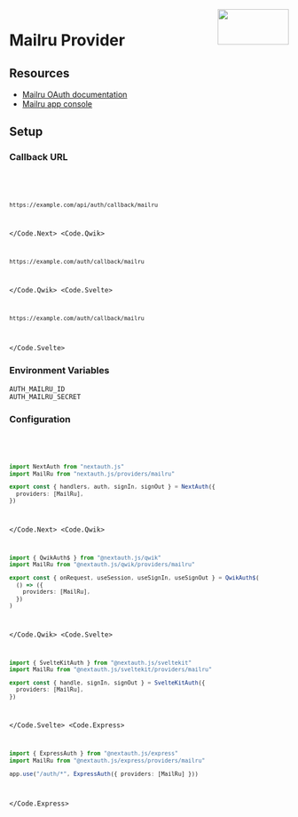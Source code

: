 
<img align="right" src="/img/providers/mailru.svg" height="64" width="128" />

# Mailru Provider

## Resources

- [Mailru OAuth documentation](https://o2.mail.ru/docs)
- [Mailru app console](https://o2.mail.ru/app/)

## Setup

### Callback URL

<Code>
  <Code.Next>

```bash
https://example.com/api/auth/callback/mailru
```

  </Code.Next>
  <Code.Qwik>

```bash
https://example.com/auth/callback/mailru
```

  </Code.Qwik>
  <Code.Svelte>

```bash
https://example.com/auth/callback/mailru
```

  </Code.Svelte>
</Code>

### Environment Variables

```
AUTH_MAILRU_ID
AUTH_MAILRU_SECRET
```

### Configuration

<Code>
  <Code.Next>

```ts filename="/auth.ts"
import NextAuth from "nextauth.js"
import MailRu from "nextauth.js/providers/mailru"

export const { handlers, auth, signIn, signOut } = NextAuth({
  providers: [MailRu],
})
```

  </Code.Next>
  <Code.Qwik>
  
```ts filename="/src/routes/plugin@auth.ts"
import { QwikAuth$ } from "@nextauth.js/qwik"
import MailRu from "@nextauth.js/qwik/providers/mailru"

export const { onRequest, useSession, useSignIn, useSignOut } = QwikAuth$(
  () => ({
    providers: [MailRu],
  })
)
```

  </Code.Qwik>
  <Code.Svelte>

```ts filename="/src/auth.ts"
import { SvelteKitAuth } from "@nextauth.js/sveltekit"
import MailRu from "@nextauth.js/sveltekit/providers/mailru"

export const { handle, signIn, signOut } = SvelteKitAuth({
  providers: [MailRu],
})
```

  </Code.Svelte>
  <Code.Express>

```ts filename="/src/app.ts"
import { ExpressAuth } from "@nextauth.js/express"
import MailRu from "@nextauth.js/express/providers/mailru"

app.use("/auth/*", ExpressAuth({ providers: [MailRu] }))
```

  </Code.Express>
</Code>
